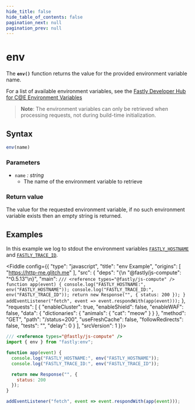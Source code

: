 ```yaml
---
hide_title: false
hide_table_of_contents: false
pagination_next: null
pagination_prev: null
---
```


# env

The **`env()`** function returns the value for the provided environment variable name.

For a list of available environment variables, see the [Fastly Developer Hub for C@E Environment Variables](https://developer.fastly.com/reference/compute/ecp-env/)

>**Note**: The environment variables can only be retrieved when processing requests, not during build-time initialization.

## Syntax

```js
env(name)
```

### Parameters

- `name` _: string_
  - The name of the environment variable to retrieve

### Return value

The value for the requested environment variable, if no such environment variable exists then an empty string is returned.

## Examples

In this example we log to stdout the environment variables [`FASTLY_HOSTNAME`](https://developer.fastly.com/reference/compute/ecp-env/fastly-hostname/) and [`FASTLY_TRACE_ID`](https://developer.fastly.com/reference/compute/ecp-env/fastly-trace-id/).

<Fiddle config={{
  "type": "javascript",
  "title": "env Example",
  "origins": [
    "https://http-me.glitch.me"
  ],
  "src": {
    "deps": "{\n  \"@fastly/js-compute\": \"^0.5.13\"\n}",
    "main": `
/// <reference types="@fastly/js-compute" />
function app(event) {
  console.log("FASTLY_HOSTNAME:", env("FASTLY_HOSTNAME"));
  console.log("FASTLY_TRACE_ID:", env("FASTLY_TRACE_ID"));
  return new Response("", {
    status: 200
  });
}
addEventListener("fetch", event => event.respondWith(app(event)));
`
  },
  "requests": [
    {
      "enableCluster": true,
      "enableShield": false,
      "enableWAF": false,
      "data": {
         "dictionaries": {
           "animals": {
             "cat": "meow"
           }
         }
       },
      "method": "GET",
      "path": "/status=200",
      "useFreshCache": false,
      "followRedirects": false,
      "tests": "",
      "delay": 0
    }
  ],
  "srcVersion": 1
}}>

```js
/// <reference types="@fastly/js-compute" />
import { env } from "fastly:env";

function app(event) {
  console.log("FASTLY_HOSTNAME:", env("FASTLY_HOSTNAME"));
  console.log("FASTLY_TRACE_ID:", env("FASTLY_TRACE_ID"));

  return new Response("", {
    status: 200
  });
}

addEventListener("fetch", event => event.respondWith(app(event)));
```
</Fiddle>